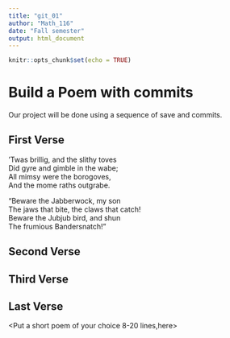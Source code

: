 ---
title: "git_01"
author: "Math_116"
date: "Fall semester"
output: html_document
---

```{r setup, include=FALSE}
knitr::opts_chunk$set(echo = TRUE)
```
# Build a Poem with commits
Our project will be done using a sequence of save and commits.

## First Verse 
‘Twas brillig, and the slithy toves    
   Did gyre and gimble in the wabe;   
All mimsy were the borogoves,    
   And the mome raths outgrabe.   

“Beware the Jabberwock, my son    
   The jaws that bite, the claws that catch!   
Beware the Jubjub bird, and shun    
   The frumious Bandersnatch!”   

## Second Verse
<Put the first two verses of The Road Not Taken by Robert Frost here>

## Third Verse
<Put the first two verses of The Walrus and the Carpenter here>

## Last Verse
<Put a short poem of your choice 8-20 lines,here>

